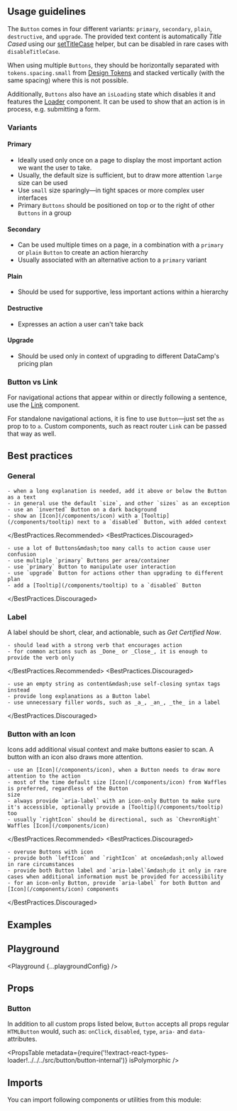 


<Layout title="Button" description="A button triggers an event or action. It lets users know what will happen next. Use actionable copy, don’t be vague.">

## Usage guidelines

The `Button` comes in four different variants: `primary`, `secondary`, `plain`, `destructive`, and `upgrade`. The provided text content is automatically _Title Cased_ using our [setTitleCase](/helpers/#settitlecase) helper, but can be disabled in rare cases with `disableTitleCase`.

When using multiple `Buttons`, they should be horizontally separated with `tokens.spacing.small` from [Design Tokens](/foundation/design-tokens) and stacked vertically (with the same spacing) where this is not possible.

Additionally, `Buttons` also have an `isLoading` state which disables it and features the [Loader](/components/loader) component. It can be used to show that an action is in process, e.g. submitting a form.

### Variants

#### Primary

- Ideally used only once on a page to display the most important action we want the user to take.
- Usually, the default size is sufficient, but to draw more attention `large` size can be used
- Use `small` size sparingly—in tight spaces or more complex user interfaces
- Primary `Buttons` should be positioned on top or to the right of other `Buttons` in a group

#### Secondary

- Can be used multiple times on a page, in a combination with a `primary` or `plain` `Button` to create an action hierarchy
- Usually associated with an alternative action to a `primary` variant

#### Plain

- Should be used for supportive, less important actions within a hierarchy

#### Destructive

- Expresses an action a user can't take back

#### Upgrade

- Should be used only in context of upgrading to different DataCamp's pricing plan

### Button vs Link

For navigational actions that appear within or directly following a sentence, use the [Link](/components/link) component.

For standalone navigational actions, it is fine to use `Button`&mdash;just set the `as` prop to to `a`. Custom components, such as react router `Link` can be passed that way as well.

## Best practices

### General

<BestPractices>
  <BestPractices.Recommended>

    - when a long explanation is needed, add it above or below the Button as a text
    - in general use the default `size`, and other `sizes` as an exception
    - use an `inverted` Button on a dark background
    - show an [Icon](/components/icon) with a [Tooltip](/components/tooltip) next to a `disabled` Button, with added context

  </BestPractices.Recommended>
  <BestPractices.Discouraged>

    - use a lot of Buttons&mdash;too many calls to action cause user confusion
    - use multiple `primary` Buttons per area/container
    - use `primary` Button to manipulate user interaction
    - use `upgrade` Button for actions other than upgrading to different plan
    - add a [Tooltip](/components/tooltip) to a `disabled` Button

  </BestPractices.Discouraged>
</BestPractices>

### Label

A label should be short, clear, and actionable, such as _Get Certified Now_.

<BestPractices>
  <BestPractices.Recommended>

    - should lead with a strong verb that encourages action
    - for common actions such as _Done_ or _Close_, it is enough to provide the verb only

  </BestPractices.Recommended>
  <BestPractices.Discouraged>

    - use an empty string as content&mdash;use self-closing syntax tags instead
    - provide long explanations as a Button label
    - use unnecessary filler words, such as _a_, _an_, _the_ in a label

  </BestPractices.Discouraged>
</BestPractices>

### Button with an Icon

Icons add additional visual context and make buttons easier to scan. A button with an icon also draws more attention.

<BestPractices>
  <BestPractices.Recommended>

    - use an [Icon](/components/icon), when a Button needs to draw more attention to the action
    - most of the time default size [Icon](/components/icon) from Waffles is preferred, regardless of the Button
    size
    - always provide `aria-label` with an icon-only Button to make sure it's accessible, optionally provide a [Tooltip](/components/tooltip) too
    - usually `rightIcon` should be directional, such as `ChevronRight` Waffles [Icon](/components/icon)

  </BestPractices.Recommended>
  <BestPractices.Discouraged>

    - overuse Buttons with icon
    - provide both `leftIcon` and `rightIcon` at once&mdash;only allowed in rare circumstances
    - provide both Button label and `aria-label`&mdash;do it only in rare cases when additional information must be provided for accessibility
    - for an icon-only Button, provide `aria-label` for both Button and [Icon](/components/icon) components

  </BestPractices.Discouraged>
</BestPractices>

## Examples

<Example title="Basic usage" path="button/basic-usage">
  <BasicUsage />
</Example>

<Example title="Variants" path="button/variants">
  <Variants />
</Example>

<Example title="Sizes" path="button/sizes">
  <Sizes />
</Example>

<Example title="States" path="button/states">
  <States />
</Example>

<Example title="With icons" path="button/with-icons">
  <WithIcons />
</Example>

<Example title="Full width" path="button/full-width">
  <FullWidth />
</Example>

<Example title="As a Link" path="button/as-a-link">
  <AsALink />
</Example>

<Example title="Inverted" path="button/inverted" darkPreview>
  <Inverted />
</Example>

## Playground

<Playground {...playgroundConfig} />

## Props

### Button

In addition to all custom props listed below, `Button` accepts all props regular `HTMLButton` would, such as: `onClick`, `disabled`, `type`, `aria-` and `data-` attributes.

<PropsTable
  metadata={require('!!extract-react-types-loader!../../../src/button/button-internal')}
  isPolymorphic
/>

## Imports

You can import following components or utilities from this module:

<Imports module={ButtonExports} path="@datacamp/waffles/button" />

</Layout>
